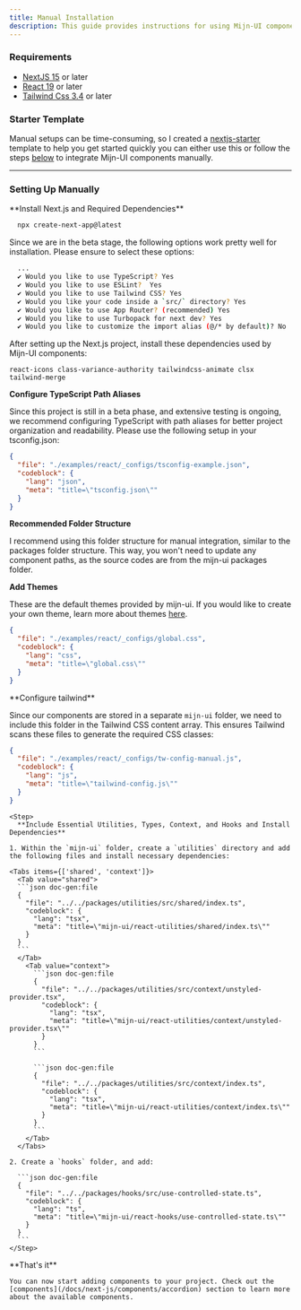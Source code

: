 ```yaml
---
title: Manual Installation
description: This guide provides instructions for using Mijn-UI components by copying and pasting source code snippets. 
---
```



### Requirements

- [NextJS 15](https://nextjs.org) or later
- [React 19](https://react.dev) or later
- [Tailwind Css 3.4](https://tailwindcss.com/) or later

### Starter Template

Manual setups can be time-consuming, so I created a [nextjs-starter](https://github.com/mijn-ui/nextjs-template) template to help you get started quickly you can either use this or follow the steps [below](#setting-up-manually) to integrate Mijn-UI components manually.

---

### Setting Up Manually

<Steps>
  <Step>
**Install Next.js and Required Dependencies**

```bash title="bash"
  npx create-next-app@latest
```

Since we are in the beta stage, the following options work pretty well for installation. Please ensure to select these options:

```bash title="bash"
  ...
  ✔ Would you like to use TypeScript? Yes
  ✔ Would you like to use ESLint?  Yes
  ✔ Would you like to use Tailwind CSS? Yes
  ✔ Would you like your code inside a `src/` directory? Yes
  ✔ Would you like to use App Router? (recommended) Yes
  ✔ Would you like to use Turbopack for next dev? Yes
  ✔ Would you like to customize the import alias (@/* by default)? No
```

After setting up the Next.js project, install these dependencies used by Mijn-UI components:

```package-install
react-icons class-variance-authority tailwindcss-animate clsx tailwind-merge
```

</Step>
<Step>

**Configure TypeScript Path Aliases**

Since this project is still in a beta phase, and extensive testing is ongoing, we recommend configuring TypeScript with path aliases for better project organization and readability. Please use the following setup in your tsconfig.json:

```json doc-gen:file
{
  "file": "./examples/react/_configs/tsconfig-example.json",
  "codeblock": {
    "lang": "json",
    "meta": "title=\"tsconfig.json\""
  }
}
```
**Recommended Folder Structure**

I recommend using this folder structure for manual integration, similar to the packages folder structure. This way, you won't need to update any component paths, as the source codes are from the mijn-ui packages folder.

<Files>
  <Folder name="public">
    <File name="..." />
  </Folder>
  <Folder name="src">
    <Folder name="app">
      <File name="page.tsx" />
      <File name="..." />
    </Folder>
  </Folder>
  <Folder defaultOpen name="mijn-ui">
    <Folder name="react-utilities">
      <Folder name="context">
        <File name="index.ts" />
      </Folder>
      <Folder name="shared">
        <File name="index.ts" />
      </Folder>
      <File name="..." />
    </Folder>
    <Folder name="react-hooks">
      <File name="use-controlled-state.ts" />
      <File name="..." />
    </Folder>
    <File name="react-accordion.tsx" />
    <File name="react-button.tsx" />
    <File name="react-input.tsx" />
    <File name="..." />
  </Folder>
</Files>

<Alert
  title=""
  description="Note: This folder structure is a suggestion. You can customize it according to your project requirements."
  className="mt-4"
/>

</Step>

<Step>

**Add Themes**

These are the default themes provided by mijn-ui. If you would like to create your own theme, learn more about themes [here](/docs/theming).

```json doc-gen:file
{
  "file": "./examples/react/_configs/global.css",
  "codeblock": {
    "lang": "css",
    "meta": "title=\"global.css\""
  }
}
```

</Step>

<Step>
**Configure tailwind**

Since our components are stored in a separate `mijn-ui` folder, we need to include this folder in the Tailwind CSS content array. This ensures Tailwind scans these files to generate the required CSS classes:

```json doc-gen:file
{
  "file": "./examples/react/_configs/tw-config-manual.js",
  "codeblock": {
    "lang": "js",
    "meta": "title=\"tailwind-config.js\""
  }
}
```

</Step>

    <Step>
      **Include Essential Utilities, Types, Context, and Hooks and Install Dependencies**

    1. Within the `mijn-ui` folder, create a `utilities` directory and add the following files and install necessary dependencies:

    <Tabs items={['shared', 'context']}>
      <Tab value="shared">
      ```json doc-gen:file
      {
        "file": "../../packages/utilities/src/shared/index.ts",
        "codeblock": {
          "lang": "tsx",
          "meta": "title=\"mijn-ui/react-utilities/shared/index.ts\""
        }
      }
      ```
      </Tab>
        <Tab value="context">
          ```json doc-gen:file
          {
            "file": "../../packages/utilities/src/context/unstyled-provider.tsx",
            "codeblock": {
              "lang": "tsx",
              "meta": "title=\"mijn-ui/react-utilities/context/unstyled-provider.tsx\""
            }
          }
          ```

          ```json doc-gen:file
          {
            "file": "../../packages/utilities/src/context/index.ts",
            "codeblock": {
              "lang": "tsx",
              "meta": "title=\"mijn-ui/react-utilities/context/index.ts\""
            }
          }
          ```
        </Tab>
      </Tabs>

    2. Create a `hooks` folder, and add:

      ```json doc-gen:file
      {
        "file": "../../packages/hooks/src/use-controlled-state.ts",
        "codeblock": {
          "lang": "ts",
          "meta": "title=\"mijn-ui/react-hooks/use-controlled-state.ts\""
        }
      }
      ```
    </Step>

  <Step>
    **That's it**

    You can now start adding components to your project. Check out the [components](/docs/next-js/components/accordion) section to learn more about the available components.

  </Step>
  
</Steps>
